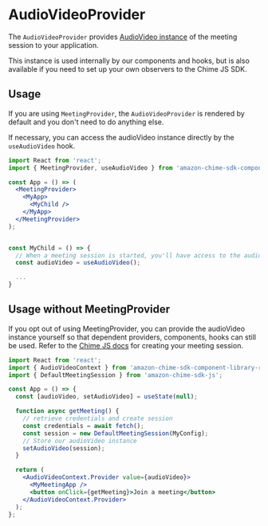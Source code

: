 <Meta title="SDK Providers/AudioVideoProvider" />

# AudioVideoProvider

The `AudioVideoProvider` provides <a target="_blank" href="https://aws.github.io/amazon-chime-sdk-js/interfaces/audiovideofacade.html">AudioVideo instance</a> of the meeting session to your application.

This instance is used internally by our components and hooks, but is also available if you need to set up your own observers to the Chime JS SDK.

## Usage

If you are using `MeetingProvider`, the `AudioVideoProvider` is rendered by default and you don't need to do anything else.

If necessary, you can access the audioVideo instance directly by the `useAudioVideo` hook.

```jsx
import React from 'react';
import { MeetingProvider, useAudioVideo } from 'amazon-chime-sdk-component-library-react';

const App = () => (
  <MeetingProvider>
    <MyApp>
      <MyChild />
    </MyApp>
  </MeetingProvider>
);


const MyChild = () => {
  // When a meeting session is started, you'll have access to the audioVideo instance
  const audioVideo = useAudioVideo();

  ...
}
```

## Usage without MeetingProvider

If you opt out of using MeetingProvider, you can provide the audioVideo instance yourself so that dependent providers, components, hooks can still be used. Refer to the <a target="_blank" href="https://aws.github.io/amazon-chime-sdk-js/index.html#setup">Chime JS docs</a> for creating your meeting session.

```jsx
import React from 'react';
import { AudioVideoContext } from 'amazon-chime-sdk-component-library-react';
import { DefaultMeetingSession } from 'amazon-chime-sdk-js';

const App = () => {
  const [audioVideo, setAudioVideo] = useState(null);

  function async getMeeting() {
    // retrieve credentials and create session
    const credentials = await fetch();
    const session = new DefaultMeetingSession(MyConfig);
    // Store our audioVideo instance
    setAudioVideo(session);
  }

  return (
    <AudioVideoContext.Provider value={audioVideo}>
      <MyMeetingApp />
      <button onClick={getMeeting}>Join a meeting</button>
    </AudioVideoContext.Provider>
  );
};
```
